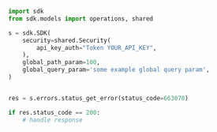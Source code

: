 ```python showLineNumbers copy filename="Status Get Error usage example"
import sdk
from sdk.models import operations, shared

s = sdk.SDK(
    security=shared.Security(
        api_key_auth="Token YOUR_API_KEY",
    ),
    global_path_param=100,
    global_query_param='some example global query param',
)


res = s.errors.status_get_error(status_code=663078)

if res.status_code == 200:
    # handle response
```
